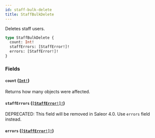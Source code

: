 ```yaml
---
id: staff-bulk-delete
title: StaffBulkDelete
---
```


Deletes staff users.

```graphql
type StaffBulkDelete {
  count: Int!
  staffErrors: [StaffError!]!
  errors: [StaffError!]!
}
```

### Fields

#### `count` ([`Int!`](../../../developer/api-reference/scalars/int))

Returns how many objects were affected.

#### `staffErrors` ([`[StaffError!]!`](../../../developer/api-reference/objects/staff-error))

<span class="badge badge--warning">DEPRECATED: This field will be removed in Saleor 4.0. Use `errors` field instead.</span>

#### `errors` ([`[StaffError!]!`](../../../developer/api-reference/objects/staff-error))
